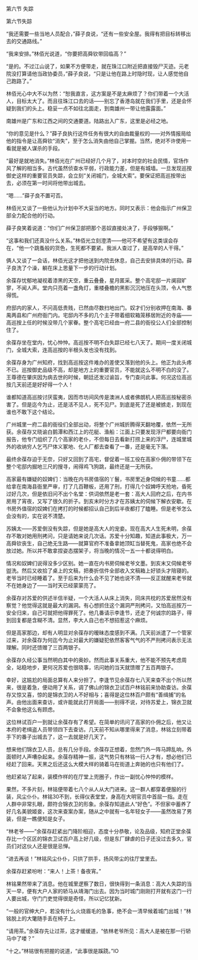 

第六节 失踪

第六节失踪

“我还需要一些当地人员配合，”薛子良说，“还有一些安全屋。我得有把目标转移出去的交通路线。”

“我来安排。”林佰光说道，“你要把高舜钦带回临高？”

“是的。不过江山说了，如果不方便带走，就在珠江口附近把直接毁尸灭迹。元老院没打算请他当政协委员，”薛子良说，“只是让他在路上时隐时现，让人感觉他自己跑路了。”

林佰光心中大不以为然：“恕我直言，这方案是不是太麻烦了？你们带着一个大活人，目标太大了。而且往珠江口去的话――别忘了香港岛就在我们手里，还是会怀疑到我们的头上。稳妥一点不如往北面走，到南雄州一带让他露露面。”

南雄州是广东和江西之间的交通要道。陆路出入广东，这里是必经之地。

“你的意见是什么？”薛子良执行这件任务有很大的自由裁量权的――对外情报局给他的指令是让高舜钦“消失”，至于怎么消失由他自己掌握。当然，绝对不许使用一看就是被人谋杀的手段。

“最好是就地消失。”林佰光在广州已经好几个月了，对本时空的社会民情，官场作风了解的相当多。古代虽然侦查水平弱，行政能力差，但是有城墙。一旦发现巡按御史这样的重要官员失踪，会立刻“关闭城门，全城大索”。要保证把高巡按带出去，必须在第一时间将他带出城去。

“嗯……”薛子良不置可否。

林佰光又谈了一些他认为计划中不大妥当的地方。同时又表示：他会指示广州保卫部全力配合他的行动。

薛子良笑着说道：“你们广州保卫部把那个恶奴直接处决了，手段够狠啊。”

“这事和我们还真没什么关系。”林佰光立刻澄清――他可不希望有这类误会存在，“他一个跳蚤般的货色，生死都不要紧。我派人查过了，是高举的人干得。”

俩人又谈了一会话，林佰光这才把他送到内院去休息，自己去安排具体的行动。薛子良洗了个澡，躺在床上思量下一步的行动计划。

余葆存忧郁地凝视着漆黑的天空，重云叠叠，星月匿采。整个高宅邸一片阒寂旷寥，不闻人声。堂内只亮着一盏角灯，重楼叠檐的黑影沉沉地压在头顶，令人气憋得慌。

府邸内的家人，不问高低贵贱，已然由尽数扫地出门。奴才们分别收押在南海、番禺两县和广州府衙门内。宅邸内不多的几个主子带着细软箱笼移居附近的寺庙――高巡按上任的时候没带几个家眷。整个高宅已经由一府二县的衙役公人们全部控制住了。

余葆存坐在堂内，忧心忡忡。高巡按不明不白失踪已经七八天了。期间一度关闭城门，全城大索，连高巡按的半根头发也没有找到。

余葆存身为广州知府，找到高巡按这件难办的差使又落到他的头上。他正为此头疼不已。巡按御史品级不高，却是地方上的重要官员，不能就这么不明不白的没了。王尊德在肇庆因为病去世的时候，朝廷还发过谕旨，专门查问此事。何况这位高巡按几天前还是好好得一个人！

谁都知道高巡按讨厌蛮夷，因而市坊间风传是澳洲人或者佛朗机人把高巡按秘密杀害了。但是迄今为止，还是活不见人，死不见尸。到底是死了还是被掳走，到现在谁也不敢下这个结论。

广州城里一府二县的衙役们全部出动，将整个广州城折腾得天翻地覆，依然一无所获。余葆存又晓谕白鹅潭和西江上的花艇、渔船：江面上只要发现浮尸都要向衙门报告，他专门组织了几个高家的老仆，不但每日去看新打捞上来的浮尸，连城里城外的收纳穷人乞丐尸体义冢地、化人厂都去查看了一番，还是毫无下落。

最终余葆存迫于无奈，只好又回到了高宅，督促着一班工役在高家仆佣的带领下在整个宅邸内掘地三尺的搜寻，闹得鸡飞狗跳，最终还是一无所获。

高家最有嫌疑的奴婢们：当晚在内书房值宿的丫鬟，书房里近身伺候的书童……都给拿在南海县衙里严审，打了几百鞭板，还用了刑，打得几个奴婢呼天抢地，昏死过好几次，但是依旧问不出个名堂：供词依然是老一套：高大人回府之后，在内书房用了宵夜，又写了很久的折子。到亥末时分方才在苏姨太的伺候下解衣安歇。在书房外值宿的奴婢们在拷打的时候都招认自己到后半夜都打了瞌睡。但是老爷怎么会没有的，实在说不清楚。

苏姨太――苏爱倒没有失踪，但是她是高大人的宠妾。现在高大人生死未明，余葆存不敢对她用刑拷问，只是请她来说几次话。苏爱十分知趣，知道此事极大，万一高舜钦丧生，自己绝无生路――就算官府不准备拿她顶缸当替死鬼，高家也绝不会放过她。所以并不敢拿捏姿态摆架子，将当晚的情况一五一十都说得明白。

情况和奴婢们说得没多少区别。她一直在内书房伺候老爷文墨。到亥末又伺候老爷盥洗。然后又收拾了桌上的文稿，把奏折信件全部收入文稿箱上好锁头才陪寝的。老爷当时已经睡着了。至于后来为什么会不见了她也说不清――反正就醒来老爷就不在她身边了――当时天已经蒙蒙亮了。

余葆存对苏爱的供述半信半疑，一个大活人从床上消失，同床共枕的苏爱居然没有察觉？他觉得这就是最大的漏洞。有心想抓住这个漏洞严刑拷问，又怕高巡按万一安全归来，自己可就把他得罪死了。他几番请示李逢节，还走了何诚宗的路子，得到回复都是含糊不清。显然，李大人自己也不想招惹这个麻烦。

但是高家那边，却有人明显对余葆存的暧昧态度感到不满。几天前派遣了一个管家过来，对余葆存为何迄今为止对最大的嫌疑犯依然客客气气的不严刑拷问表示无法理解。同时还馈赠了三百两银子。

余葆存久经公事当然明白其中的奥妙。然而此事关系重大，他不能不预先考虑周全，站稳地步，更何况苏爱也很晓事，讯问她的当天就馈赠了五百两银子。

幸好，这尴尬的局面总算有人来分担了。李逢节见余葆存七八天来查不出个所以然来，很是着急，便动用了关系，调了佛山的锦衣卫试百户林铭前来协助查访。余葆存又惊又喜，惊的是锦衣卫的人不好相与；喜得是这位林百户颇有“善缉捕”的名声。由他出面来查访，或许能就此打开局面――别得不说，对待苏爱上，锦衣卫就不会象他这么有顾虑。

这位林试百户一到就让余葆存有了希望。在简单的讯问了高家的仆佣之后，他又让本府的老缉盗人员带领四下去查访。几天前不知从哪里得来了消息，林铭立刻带着手下的番子出城去了，这一去就是好几天了。

想来他们锦衣卫人员，总有几分手段。余葆存正想着，忽然门外一阵马蹄乱响，外面顿时人声嘈杂起来。余葆存精神一振，这气势只有林铭一行人才有，想必他们已经赶了回来。天黑之后还这么大模大样的骑着马在街道上奔驰的也只有他们了。

他赶紧站了起来，装模作样的在厅堂上兜圈子，作出一副忧心忡忡的模样。

果然，不多片刻，林铭便带着七八个从人从大门进来。这一群人都穿着便服的行装，风尘仆仆。林铭30不到，长得仪表堂堂，身高在大明官员中首屈一指。走在人群中非常扎眼，颇符合锦衣卫的形象。余葆存知道此人“好色”。不但家中蓄养了好几名美貌姬妾，这次来查案办案，随从之中就有一名年轻女子――虽然改易了男装，但是一瞧便知是女子。

“林老爷――”余葆存赶紧出门降阶相迎，态度十分恭敬，论及品级，知府正堂余葆存比一个区区的锦衣卫试百户高上好几级，但是东厂肆虐的日子还没过去多久，官员们对这伙人还是很是忌惮。

“进去再谈！”林铭风尘仆仆，只拱了拱手，扬风带尘的往厅堂里去。

余葆存赶紧吩咐：“来人！上茶！备夜宵。”

林铭果然带来了消息。他在城里逻察了数日，很快得到一条消息：高大人失踪的当天一早，便有大户人家的轿马从靖海门出去。因为当时城门刚刚打开就有这门一行人要出城，守门门吏觉得很是奇怪，所以记忆犹新。

“一般的官绅大户，若没有什么火烧眉毛的急事，绝不会一清早候着城门出城！”林铭脱上的大氅随手丢在椅子上。

“请用茶。”余葆存先让过茶，这才缓缓道，“依林老爷所见：高大人是被在那一行轿马中了喽？”

“十之。”林铭很有把握的说道，“此事很是蹊跷。”IO

